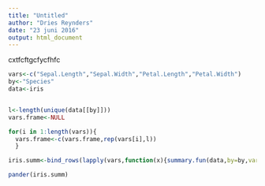 ```yaml
---
title: "Untitled"
author: "Dries Reynders"
date: "23 juni 2016"
output: html_document
---
```

cxtfcftgcfycfhfc


```r

vars<-c("Sepal.Length","Sepal.Width","Petal.Length","Petal.Width")
by<-"Species"
data<-iris


l<-length(unique(data[[by]]))
vars.frame<-NULL

for(i in 1:length(vars)){
  vars.frame<-c(vars.frame,rep(vars[i],l))
  }

iris.summ<-bind_rows(lapply(vars,function(x){summary.fun(data,by=by,var=x)}))%>%bind_cols(data.frame(vars.frame),.)%>%rename(Variable=vars.frame)

pander(iris.summ)

```

